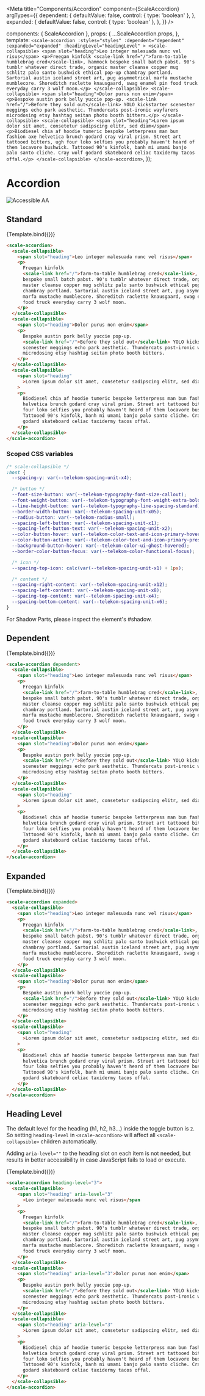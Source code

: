 
<Meta
  title="Components/Accordion"
  component={ScaleAccordion}
  argTypes={{
    dependent: {
      defaultValue: false,
      control: { type: 'boolean' },
    },
    expanded: {
      defaultValue: false,
      control: { type: 'boolean' },
    },
  }}
/>

  components: { ScaleAccordion },
  props: {
    ...ScaleAccordion.props,
  },
  template: `
    <scale-accordion
      :styles="styles"
      :dependent="dependent"
      :expanded="expanded"
      :headingLevel="headingLevel"
    >
      <scale-collapsible>
        <span slot="heading">Leo integer malesuada nunc vel risus</span>
        <p>Freegan kinfolk <scale-link href="/">farm-to-table humblebrag cred</scale-link>, hammock bespoke small batch pabst. 90's tumblr whatever direct trade, organic master cleanse copper mug schlitz palo santo bushwick ethical pop-up chambray portland. Sartorial austin iceland street art, pug asymmetrical marfa mustache mumblecore. Shoreditch raclette knausgaard, swag enamel pin food truck everyday carry 3 wolf moon.</p>
      </scale-collapsible>
      <scale-collapsible>
        <span slot="heading">Dolor purus non enim</span>
        <p>Bespoke austin pork belly yuccie pop-up. <scale-link href="/">Before they sold out</scale-link> YOLO kickstarter scenester meggings echo park aesthetic. Thundercats post-ironic wayfarers microdosing etsy hashtag seitan photo booth bitters.</p>
      </scale-collapsible>
      <scale-collapsible>
        <span slot="heading">Lorem ipsum dolor sit amet, consetetur sadipscing elitr, sed diam</span>
        <p>Biodiesel chia af hoodie tumeric bespoke letterpress man bun fashion axe helvetica brunch godard cray viral prism. Street art tattooed bitters, ugh four loko selfies you probably haven't heard of them locavore bushwick. Tattooed 90's kinfolk, banh mi umami banjo palo santo cliche. Cray wolf godard skateboard celiac taxidermy tacos offal.</p>
      </scale-collapsible>
    </scale-accordion>
  `,
});

<div
  style={{
    display: 'inline-flex',
    alignItems: 'center',
    justifyContent: 'space-between',
    width: '100%',
  }}
>
  <h1>Accordion</h1>
  <img src="assets/aa.png" alt="Accessible AA" />
</div>

## Standard

<Canvas withSource="none">
  <Story name="Standard">{Template.bind({})}</Story>
</Canvas>

<ArgsTable story="Standard" />

```html
<scale-accordion>
  <scale-collapsible>
    <span slot="heading">Leo integer malesuada nunc vel risus</span>
    <p>
      Freegan kinfolk
      <scale-link href="/">farm-to-table humblebrag cred</scale-link>, hammock
      bespoke small batch pabst. 90's tumblr whatever direct trade, organic
      master cleanse copper mug schlitz palo santo bushwick ethical pop-up
      chambray portland. Sartorial austin iceland street art, pug asymmetrical
      marfa mustache mumblecore. Shoreditch raclette knausgaard, swag enamel pin
      food truck everyday carry 3 wolf moon.
    </p>
  </scale-collapsible>
  <scale-collapsible>
    <span slot="heading">Dolor purus non enim</span>
    <p>
      Bespoke austin pork belly yuccie pop-up.
      <scale-link href="/">Before they sold out</scale-link> YOLO kickstarter
      scenester meggings echo park aesthetic. Thundercats post-ironic wayfarers
      microdosing etsy hashtag seitan photo booth bitters.
    </p>
  </scale-collapsible>
  <scale-collapsible>
    <span slot="heading"
      >Lorem ipsum dolor sit amet, consetetur sadipscing elitr, sed diam</span
    >
    <p>
      Biodiesel chia af hoodie tumeric bespoke letterpress man bun fashion axe
      helvetica brunch godard cray viral prism. Street art tattooed bitters, ugh
      four loko selfies you probably haven't heard of them locavore bushwick.
      Tattooed 90's kinfolk, banh mi umami banjo palo santo cliche. Cray wolf
      godard skateboard celiac taxidermy tacos offal.
    </p>
  </scale-collapsible>
</scale-accordion>
```

### Scoped CSS variables

```css
/* scale-collapsible */
:host {
  --spacing-y: var(--telekom-spacing-unit-x4);

  /* button */
  --font-size-button: var(--telekom-typography-font-size-callout);
  --font-weight-button: var(--telekom-typography-font-weight-extra-bold);
  --line-height-button: var(--telekom-typography-line-spacing-standard);
  --border-width-button: var(--telekom-spacing-unit-x05);
  --radius-button: var(--telekom-radius-small);
  --spacing-left-button: var(--telekom-spacing-unit-x1);
  --spacing-left-button-text: var(--telekom-spacing-unit-x2);
  --color-button-hover: var(--telekom-color-text-and-icon-primary-hovered);
  --color-button-active: var(--telekom-color-text-and-icon-primary-pressed);
  --background-button-hover: var(--telekom-color-ui-ghost-hovered);
  --border-color-button-focus: var(--telekom-color-functional-focus);

  /* icon */
  --spacing-top-icon: calc(var(--telekom-spacing-unit-x1) + 1px);

  /* content */
  --spacing-right-content: var(--telekom-spacing-unit-x12);
  --spacing-left-content: var(--telekom-spacing-unit-x8);
  --spacing-top-content: var(--telekom-spacing-unit-x4);
  --spacing-bottom-content: var(--telekom-spacing-unit-x6);
}
```

For Shadow Parts, please inspect the element's #shadow.

## Dependent

<Canvas withSource="none">
  <Story
    name="Dependent"
    args={{
      dependent: true,
    }}
  >
    {Template.bind({})}
  </Story>
</Canvas>

```html
<scale-accordion dependent>
  <scale-collapsible>
    <span slot="heading">Leo integer malesuada nunc vel risus</span>
    <p>
      Freegan kinfolk
      <scale-link href="/">farm-to-table humblebrag cred</scale-link>, hammock
      bespoke small batch pabst. 90's tumblr whatever direct trade, organic
      master cleanse copper mug schlitz palo santo bushwick ethical pop-up
      chambray portland. Sartorial austin iceland street art, pug asymmetrical
      marfa mustache mumblecore. Shoreditch raclette knausgaard, swag enamel pin
      food truck everyday carry 3 wolf moon.
    </p>
  </scale-collapsible>
  <scale-collapsible>
    <span slot="heading">Dolor purus non enim</span>
    <p>
      Bespoke austin pork belly yuccie pop-up.
      <scale-link href="/">Before they sold out</scale-link> YOLO kickstarter
      scenester meggings echo park aesthetic. Thundercats post-ironic wayfarers
      microdosing etsy hashtag seitan photo booth bitters.
    </p>
  </scale-collapsible>
  <scale-collapsible>
    <span slot="heading"
      >Lorem ipsum dolor sit amet, consetetur sadipscing elitr, sed diam</span
    >
    <p>
      Biodiesel chia af hoodie tumeric bespoke letterpress man bun fashion axe
      helvetica brunch godard cray viral prism. Street art tattooed bitters, ugh
      four loko selfies you probably haven't heard of them locavore bushwick.
      Tattooed 90's kinfolk, banh mi umami banjo palo santo cliche. Cray wolf
      godard skateboard celiac taxidermy tacos offal.
    </p>
  </scale-collapsible>
</scale-accordion>
```

## Expanded

<Canvas withSource="none">
  <Story
    name="Expanded"
    args={{
      expanded: true,
    }}
  >
    {Template.bind({})}
  </Story>
</Canvas>

```html
<scale-accordion expanded>
  <scale-collapsible>
    <span slot="heading">Leo integer malesuada nunc vel risus</span>
    <p>
      Freegan kinfolk
      <scale-link href="/">farm-to-table humblebrag cred</scale-link>, hammock
      bespoke small batch pabst. 90's tumblr whatever direct trade, organic
      master cleanse copper mug schlitz palo santo bushwick ethical pop-up
      chambray portland. Sartorial austin iceland street art, pug asymmetrical
      marfa mustache mumblecore. Shoreditch raclette knausgaard, swag enamel pin
      food truck everyday carry 3 wolf moon.
    </p>
  </scale-collapsible>
  <scale-collapsible>
    <span slot="heading">Dolor purus non enim</span>
    <p>
      Bespoke austin pork belly yuccie pop-up.
      <scale-link href="/">Before they sold out</scale-link> YOLO kickstarter
      scenester meggings echo park aesthetic. Thundercats post-ironic wayfarers
      microdosing etsy hashtag seitan photo booth bitters.
    </p>
  </scale-collapsible>
  <scale-collapsible>
    <span slot="heading"
      >Lorem ipsum dolor sit amet, consetetur sadipscing elitr, sed diam</span
    >
    <p>
      Biodiesel chia af hoodie tumeric bespoke letterpress man bun fashion axe
      helvetica brunch godard cray viral prism. Street art tattooed bitters, ugh
      four loko selfies you probably haven't heard of them locavore bushwick.
      Tattooed 90's kinfolk, banh mi umami banjo palo santo cliche. Cray wolf
      godard skateboard celiac taxidermy tacos offal.
    </p>
  </scale-collapsible>
</scale-accordion>
```

## Heading Level

The default level for the heading (h1, h2, h3…) inside the toggle button is `2`. So setting `heading-level` in `<scale-accordion>` will affect all `<scale-collapsible>` children automatically.

Adding `aria-level=""` to the heading slot on each item is not needed, but results in better accessibility in case JavaScript fails to load or execute.

<Canvas withSource="none">
  <Story
    name="Heading Level"
    args={{
      headingLevel: 3,
    }}
  >
    {Template.bind({})}
  </Story>
</Canvas>

```html
<scale-accordion heading-level="3">
  <scale-collapsible>
    <span slot="heading" aria-level="3"
      >Leo integer malesuada nunc vel risus</span
    >
    <p>
      Freegan kinfolk
      <scale-link href="/">farm-to-table humblebrag cred</scale-link>, hammock
      bespoke small batch pabst. 90's tumblr whatever direct trade, organic
      master cleanse copper mug schlitz palo santo bushwick ethical pop-up
      chambray portland. Sartorial austin iceland street art, pug asymmetrical
      marfa mustache mumblecore. Shoreditch raclette knausgaard, swag enamel pin
      food truck everyday carry 3 wolf moon.
    </p>
  </scale-collapsible>
  <scale-collapsible>
    <span slot="heading" aria-level="3">Dolor purus non enim</span>
    <p>
      Bespoke austin pork belly yuccie pop-up.
      <scale-link href="/">Before they sold out</scale-link> YOLO kickstarter
      scenester meggings echo park aesthetic. Thundercats post-ironic wayfarers
      microdosing etsy hashtag seitan photo booth bitters.
    </p>
  </scale-collapsible>
  <scale-collapsible>
    <span slot="heading" aria-level="3"
      >Lorem ipsum dolor sit amet, consetetur sadipscing elitr, sed diam</span
    >
    <p>
      Biodiesel chia af hoodie tumeric bespoke letterpress man bun fashion axe
      helvetica brunch godard cray viral prism. Street art tattooed bitters, ugh
      four loko selfies you probably haven't heard of them locavore bushwick.
      Tattooed 90's kinfolk, banh mi umami banjo palo santo cliche. Cray wolf
      godard skateboard celiac taxidermy tacos offal.
    </p>
  </scale-collapsible>
</scale-accordion>
```

